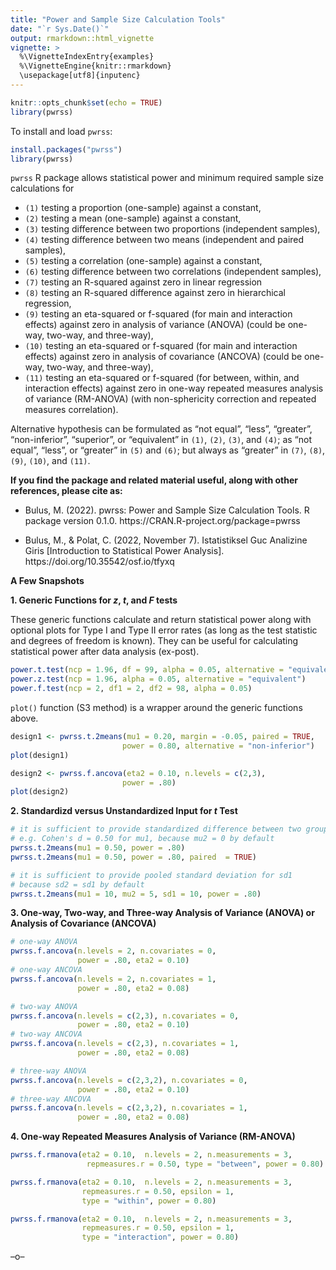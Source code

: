 ---
title: "Power and Sample Size Calculation Tools"
date: "`r Sys.Date()`"
output: rmarkdown::html_vignette
vignette: >
  %\VignetteIndexEntry{examples}
  %\VignetteEngine{knitr::rmarkdown}
  \usepackage[utf8]{inputenc}
---

```{r setup, include=FALSE}
knitr::opts_chunk$set(echo = TRUE)
library(pwrss)
```

To install and load `pwrss`:
```{r,  message = FALSE, eval = FALSE}
install.packages("pwrss")
library(pwrss)
```

`pwrss` R package allows statistical power and minimum required sample size calculations for 

  - `(1)` testing a proportion (one-sample) against a constant, 
  - `(2)` testing a mean (one-sample) against a constant,  
  - `(3)` testing difference between two proportions (independent samples),
  - `(4)` testing difference between two means (independent and paired samples),
  - `(5)` testing a correlation (one-sample) against a constant,  
  - `(6)` testing difference between two correlations (independent samples),
  - `(7)` testing an R-squared against zero in linear regression 
  - `(8)` testing an R-squared difference against zero in hierarchical regression,
  - `(9)` testing an eta-squared or f-squared (for main and interaction effects) against zero in analysis of variance (ANOVA) (could be one-way, two-way, and three-way), 
  - `(10)` testing an eta-squared or f-squared (for main and interaction effects) against zero in analysis of covariance (ANCOVA) (could be one-way, two-way, and three-way), 
  - `(11)` testing an eta-squared or f-squared (for between, within, and interaction effects) against zero in one-way repeated measures analysis of variance (RM-ANOVA) (with non-sphericity correction and repeated measures correlation). 
  
  Alternative hypothesis can be formulated as "not equal", "less", "greater",  "non-inferior", "superior", or "equivalent" in `(1)`, `(2)`, `(3)`, and `(4)`;
  as "not equal", "less", or "greater" in `(5)` and `(6)`; but always as "greater" in `(7)`, `(8)`, `(9)`, `(10)`, and `(11)`. 
  
**If you find the package and related material useful, along with other references, please cite as:**

- Bulus, M. (2022). pwrss: Power and Sample Size Calculation Tools. R package version 0.1.0. https://CRAN.R-project.org/package=pwrss

- Bulus, M., & Polat, C. (2022, November 7). Istatistiksel Guc Analizine Giris [Introduction to Statistical Power Analysis]. https://doi.org/10.35542/osf.io/tfyxq 

**A Few Snapshots** 
  
**1. Generic Functions for _z_, _t_, and _F_ tests**

These generic functions calculate and return statistical power along with optional plots for Type I and Type II error rates (as long as the test statistic and degrees of freedom is known). They can be useful for calculating statistical power after data analysis (ex-post). 
```{r, message = FALSE, fig.width = 7, fig.height = 5, results = FALSE}
power.t.test(ncp = 1.96, df = 99, alpha = 0.05, alternative = "equivalent")
power.z.test(ncp = 1.96, alpha = 0.05, alternative = "equivalent")
power.f.test(ncp = 2, df1 = 2, df2 = 98, alpha = 0.05)

```

`plot()` function (S3 method) is a wrapper around the generic functions above. 
```{r, message = FALSE, fig.width = 7, fig.height = 5, results = FALSE}
design1 <- pwrss.t.2means(mu1 = 0.20, margin = -0.05, paired = TRUE,
                         power = 0.80, alternative = "non-inferior")
plot(design1)

design2 <- pwrss.f.ancova(eta2 = 0.10, n.levels = c(2,3),
                         power = .80)
plot(design2)

```

**2. Standardizd versus Unstandardized Input for _t_ Test**
```{r, message = FALSE, fig.width = 7, fig.height = 5, results = TRUE}
# it is sufficient to provide standardized difference between two groups for 'mu1'
# e.g. Cohen's d = 0.50 for mu1, because mu2 = 0 by default
pwrss.t.2means(mu1 = 0.50, power = .80)
pwrss.t.2means(mu1 = 0.50, power = .80, paired  = TRUE)

# it is sufficient to provide pooled standard deviation for sd1
# because sd2 = sd1 by default
pwrss.t.2means(mu1 = 10, mu2 = 5, sd1 = 10, power = .80)
```

**3. One-way, Two-way, and Three-way Analysis of Variance (ANOVA) or Analysis of Covariance (ANCOVA)**

```{r, message = FALSE, fig.width = 7, fig.height = 5, results = TRUE}

# one-way ANOVA
pwrss.f.ancova(n.levels = 2, n.covariates = 0,
               power = .80, eta2 = 0.10)
# one-way ANCOVA
pwrss.f.ancova(n.levels = 2, n.covariates = 1,
               power = .80, eta2 = 0.08)

# two-way ANOVA
pwrss.f.ancova(n.levels = c(2,3), n.covariates = 0,
               power = .80, eta2 = 0.10)
# two-way ANCOVA
pwrss.f.ancova(n.levels = c(2,3), n.covariates = 1,
               power = .80, eta2 = 0.08)

# three-way ANOVA
pwrss.f.ancova(n.levels = c(2,3,2), n.covariates = 0,
               power = .80, eta2 = 0.10)
# three-way ANCOVA
pwrss.f.ancova(n.levels = c(2,3,2), n.covariates = 1,
               power = .80, eta2 = 0.08)

```

**4. One-way Repeated Measures Analysis of Variance (RM-ANOVA)**

```{r, message = FALSE, fig.width = 7, fig.height = 5, results = TRUE}

pwrss.f.rmanova(eta2 = 0.10,  n.levels = 2, n.measurements = 3,
                 repmeasures.r = 0.50, type = "between", power = 0.80)

pwrss.f.rmanova(eta2 = 0.10,  n.levels = 2, n.measurements = 3,
                repmeasures.r = 0.50, epsilon = 1,
                type = "within", power = 0.80)

pwrss.f.rmanova(eta2 = 0.10,  n.levels = 2, n.measurements = 3,
                repmeasures.r = 0.50, epsilon = 1,
                type = "interaction", power = 0.80)

```

--o--

